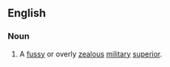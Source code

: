 ==English==

===Noun===
{{head|en|noun|head=[[bag]] [[of]] [[rations]]}}

# {{idiomatic|dated|WW I}} A [[fussy]] or overly [[zealous]] [[military]] [[superior]].